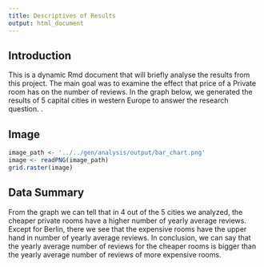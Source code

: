 ```yaml
---
title: Descriptives of Results
output: html_document
---
```


## Introduction

This is a dynamic Rmd document that will briefly analyse the results from this project.
The main goal was to examine the effect that price of a Private room has on the number of reviews. 
In the graph below, we generated the results of 5 capital cities in western Europe to answer the research question. .

## Image


```r
image_path <- '../../gen/analysis/output/bar_chart.png'
image <- readPNG(image_path)
grid.raster(image)
```

## Data Summary

From the graph we can tell that in 4 out of the 5 cities we analyzed, the cheaper private rooms have a higher number of yearly average reviews.
Except for Berlin, there we see that the expensive rooms have the upper hand in number of yearly average reviews.
In conclusion, we can say that the yearly average number of reviews for the cheaper rooms is bigger than the yearly average number of reviews of more expensive rooms.

